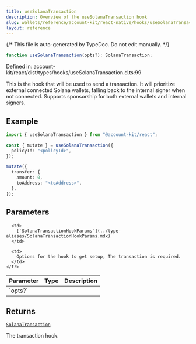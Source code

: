```yaml
---
title: useSolanaTransaction
description: Overview of the useSolanaTransaction hook
slug: wallets/reference/account-kit/react-native/hooks/useSolanaTransaction
layout: reference
---
```


{/* This file is auto-generated by TypeDoc. Do not edit manually. */}

```ts
function useSolanaTransaction(opts?): SolanaTransaction;
```

Defined in: account-kit/react/dist/types/hooks/useSolanaTransaction.d.ts:99

This is the hook that will be used to send a transaction. It will prioritize external
connected Solana wallets, falling back to the internal signer when not connected.
Supports sponsorship for both external wallets and internal signers.

## Example

```ts twoslash
import { useSolanaTransaction } from "@account-kit/react";

const { mutate } = useSolanaTransaction({
  policyId: "<policyId>",
});

mutate({
  transfer: {
    amount: 0,
    toAddress: "<toAddress>",
  },
});
```

## Parameters

<table>
  <thead>
    <tr>
      <th align="left">Parameter</th>
      <th align="left">Type</th>
      <th align="left">Description</th>
    </tr>
  </thead>

  <tbody>
    <tr>
      <td>
        `opts?`
      </td>

      <td>
        [`SolanaTransactionHookParams`](../type-aliases/SolanaTransactionHookParams.mdx)
      </td>

      <td>
        Options for the hook to get setup, The transaction is required.
      </td>
    </tr>

  </tbody>
</table>

## Returns

[`SolanaTransaction`](../interfaces/SolanaTransaction.mdx)

The transaction hook.
